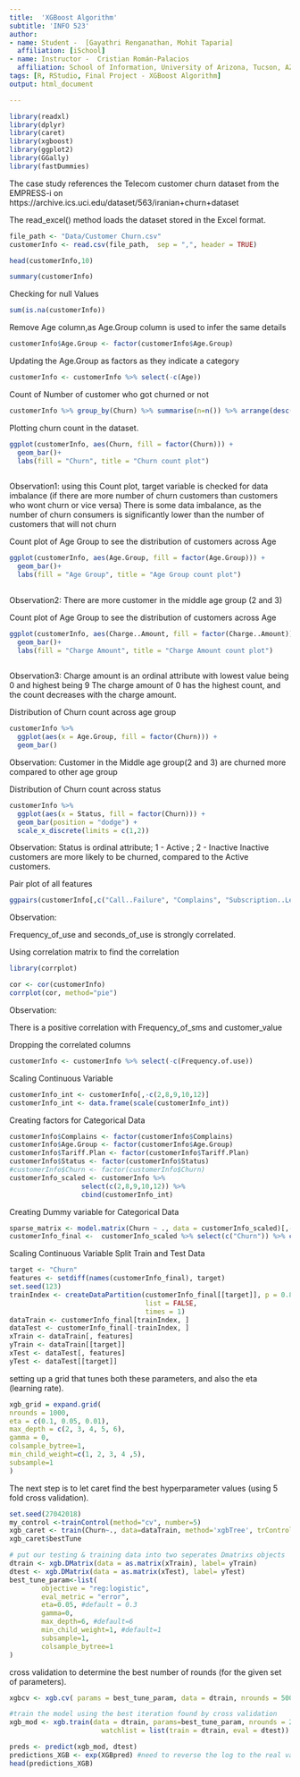 ```yaml
---
title:  'XGBoost Algorithm'
subtitle: 'INFO 523'
author:
- name: Student -  [Gayathri Renganathan, Mohit Taparia]
  affiliation: [iSchool]
- name: Instructor -  Cristian Román-Palacios
  affiliation: School of Information, University of Arizona, Tucson, AZ
tags: [R, RStudio, Final Project - XGBoost Algorithm]
output: html_document

---
```


```r
library(readxl)
library(dplyr)
library(caret)
library(xgboost)
library(ggplot2)
library(GGally)
library(fastDummies)
```

The case study references the Telecom customer churn dataset from the EMPRESS-i on https://archive.ics.uci.edu/dataset/563/iranian+churn+dataset

The read_excel() method loads the dataset stored in the Excel format. 

```r
file_path <- "Data/Customer Churn.csv"
customerInfo <- read.csv(file_path,  sep = ",", header = TRUE)
```


```r
head(customerInfo,10)
```

```r
summary(customerInfo)
```

Checking for null Values
```r
sum(is.na(customerInfo))
```
Remove Age column,as Age.Group column is used to infer the same details
```r
customerInfo$Age.Group <- factor(customerInfo$Age.Group)
```

Updating the Age.Group as factors as they indicate a category
```r
customerInfo <- customerInfo %>% select(-c(Age))
```


Count of Number of customer who got churned or not
```r
customerInfo %>% group_by(Churn) %>% summarise(n=n()) %>% arrange(desc(n))
```

Plotting churn count in the dataset.
```r
ggplot(customerInfo, aes(Churn, fill = factor(Churn))) +
  geom_bar()+ 
  labs(fill = "Churn", title = "Churn count plot")
  
```
Observation1: 
using this Count plot,  target variable is checked for data imbalance  (if there are more number of churn customers than customers who wont churn or vice versa)
There is some data imbalance, as the number of churn consumers is significantly lower than the number of customers that will not churn


Count plot of Age Group to see the distribution of customers across Age
```r
ggplot(customerInfo, aes(Age.Group, fill = factor(Age.Group))) +
  geom_bar()+ 
  labs(fill = "Age Group", title = "Age Group count plot")
  
```
Observation2: 
There are more customer in the middle age group (2 and 3)


Count plot of Age Group to see the distribution of customers across Age
```r
ggplot(customerInfo, aes(Charge..Amount, fill = factor(Charge..Amount))) +
  geom_bar()+ 
  labs(fill = "Charge Amount", title = "Charge Amount count plot")
  
```
Observation3: 
Charge amount is an ordinal attribute with lowest value being 0 and highest being 9
The charge amount of 0 has the highest count, and the count decreases with the charge amount.


Distribution of Churn count across age group
```r
customerInfo %>% 
  ggplot(aes(x = Age.Group, fill = factor(Churn))) + 
  geom_bar()  
```
Observation:
Customer in the Middle age group(2 and 3) are churned more compared to other age group


Distribution of Churn count across status 
```r
customerInfo %>% 
  ggplot(aes(x = Status, fill = factor(Churn))) + 
  geom_bar(position = "dodge") +
  scale_x_discrete(limits = c(1,2))
```
Observation:
Status is ordinal attribute; 1 - Active ; 2 - Inactive
Inactive customers are more likely to be churned, compared to the Active customers.

Pair plot of all features
```r
ggpairs(customerInfo[,c("Call..Failure", "Complains", "Subscription..Length", "Charge..Amount","Seconds.of.Use","Frequency.of.use","Age.Group", "Status")])
```
Observation:

Frequency_of_use and seconds_of_use is strongly correlated.

Using correlation matrix to find the correlation
```r
library(corrplot)

cor <- cor(customerInfo)
corrplot(cor, method="pie")
```
Observation:
 
 There is a positive correlation with Frequency_of_sms and customer_value

Dropping the correlated columns
```r
customerInfo <- customerInfo %>% select(-c(Frequency.of.use))
```

Scaling Continuous Variable
```r
customerInfo_int <- customerInfo[,-c(2,8,9,10,12)]
customerInfo_int <- data.frame(scale(customerInfo_int))
```

Creating factors for Categorical Data
```r
customerInfo$Complains <- factor(customerInfo$Complains)
customerInfo$Age.Group <- factor(customerInfo$Age.Group)
customerInfo$Tariff.Plan <- factor(customerInfo$Tariff.Plan)
customerInfo$Status <- factor(customerInfo$Status)
#customerInfo$Churn <- factor(customerInfo$Churn)
customerInfo_scaled <- customerInfo %>% 
                  select(c(2,8,9,10,12)) %>%
                  cbind(customerInfo_int)
```
 

Creating Dummy variable for Categorical Data
```r
sparse_matrix <- model.matrix(Churn ~ ., data = customerInfo_scaled)[,-1]
customerInfo_final <-  customerInfo_scaled %>% select(c("Churn")) %>% cbind(sparse_matrix)
```

Scaling Continuous Variable
Split Train and Test Data

```r
target <- "Churn"
features <- setdiff(names(customerInfo_final), target)
set.seed(123)
trainIndex <- createDataPartition(customerInfo_final[[target]], p = 0.8, 
                                  list = FALSE, 
                                  times = 1)
dataTrain <- customerInfo_final[trainIndex, ]
dataTest <- customerInfo_final[-trainIndex, ]
xTrain <- dataTrain[, features]
yTrain <- dataTrain[[target]]
xTest <- dataTest[, features]
yTest <- dataTest[[target]]

```



setting up a grid that tunes both these parameters, and also the eta (learning rate).
```r
xgb_grid = expand.grid(
nrounds = 1000,
eta = c(0.1, 0.05, 0.01),
max_depth = c(2, 3, 4, 5, 6),
gamma = 0,
colsample_bytree=1,
min_child_weight=c(1, 2, 3, 4 ,5),
subsample=1
)
```

The next step is to let caret find the best hyperparameter values (using 5 fold cross validation).
```r
set.seed(27042018)
my_control <-trainControl(method="cv", number=5)
xgb_caret <- train(Churn~., data=dataTrain, method='xgbTree', trControl= my_control, tuneGrid=xgb_grid) 
xgb_caret$bestTune
```
```r
# put our testing & training data into two seperates Dmatrixs objects
dtrain <- xgb.DMatrix(data = as.matrix(xTrain), label= yTrain)
dtest <- xgb.DMatrix(data = as.matrix(xTest), label= yTest)
best_tune_param<-list(
        objective = "reg:logistic",
        eval_metric = "error",
        eta=0.05, #default = 0.3
        gamma=0,
        max_depth=6, #default=6
        min_child_weight=1, #default=1
        subsample=1,
        colsample_bytree=1
)
```

 cross validation to determine the best number of rounds (for the given set of parameters).
```r
xgbcv <- xgb.cv( params = best_tune_param, data = dtrain, nrounds = 500, nfold = 5, showsd = T, stratified = T, print_every_n = 40, early_stopping_rounds = 10, maximize = F)
```
```r
#train the model using the best iteration found by cross validation
xgb_mod <- xgb.train(data = dtrain, params=best_tune_param, nrounds = 252,
                       watchlist = list(train = dtrain, eval = dtest))
```
 
```r
preds <- predict(xgb_mod, dtest)
predictions_XGB <- exp(XGBpred) #need to reverse the log to the real values
head(predictions_XGB)
```
 
 